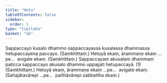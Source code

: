 ```yaml
---
title: "Hetu"
tableOfContents: false
sidebar:
  order: 1
type: "tipitaka"
basket: "ab"
---
```



<DynamicBreadcrumb />

<Division number="5">

<Paragraph number="1478">
Sappaccayo kusalo dhammo sappaccayassa kusalassa dhammassa hetupaccayena paccayo. (Saṃkhittaṃ.)
</Paragraph>

</Division>
<Division number="6">

<Paragraph number="1479">
Hetuyā ekaṃ, ārammaṇe ekaṃ …pe…  avigate ekaṃ. (Saṃkhittaṃ.)
</Paragraph>

</Division>
<Division number="7">

<Paragraph number="1480">
Sappaccayaṃ akusalaṃ dhammaṃ paṭicca sappaccayo akusalo dhammo uppajjati hetupaccayā. (1) (Saṃkhittaṃ.)
</Paragraph>

</Division>
<Division number="8">

<Paragraph number="1481">
Hetuyā ekaṃ, ārammaṇe ekaṃ …pe…  avigate ekaṃ. (Sahajātavārepi …pe…  pañhāvārepi sabbattha ekaṃ.)
</Paragraph>
</Division>